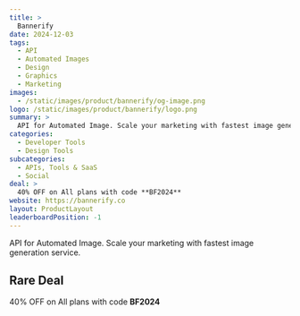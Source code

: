 ```yaml
---
title: >
  Bannerify
date: 2024-12-03
tags:
  - API
  - Automated Images
  - Design
  - Graphics
  - Marketing
images:
  - /static/images/product/bannerify/og-image.png
logo: /static/images/product/bannerify/logo.png
summary: >
  API for Automated Image. Scale your marketing with fastest image generation service.
categories:
  - Developer Tools
  - Design Tools
subcategories:
  - APIs, Tools & SaaS
  - Social
deal: >
  40% OFF on All plans with code **BF2024**
website: https://bannerify.co
layout: ProductLayout
leaderboardPosition: -1
---
```

API for Automated Image. Scale your marketing with fastest image generation service.

## Rare Deal

40% OFF on All plans with code **BF2024**
